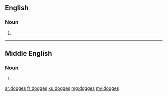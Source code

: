 ==English==

===Noun===
{{head|en|plural}}

# {{plural of|dogge|lang=en}}

----

==Middle English==

===Noun===
{{head|enm|plural}}

# {{plural of|dogge|lang=enm}}

[[ar:dogges]]
[[fr:dogges]]
[[ku:dogges]]
[[mg:dogges]]
[[my:dogges]]